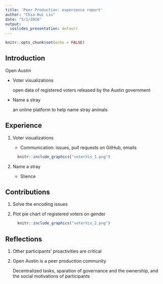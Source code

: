 ```yaml
---
title: 'Peer Production: experience report'
author: "Chia-Hui Liu"
date: "5/1/2018"
output:
  ioslides_presentation: default
---
```


```r
knitr::opts_chunk$set(echo = FALSE)
```

## Introduction

Open Austin

- Voter visualizations
  
    open data of registered voters released by the Austin government
  
- Name a stray

    an online platform to help name stray animals

## Experience
1. Voter visualizations
    
    - Communication: issues, pull requests on GitHub, emails
    ```r
      knitr::include_graphics("voterVis_1.png")
    ```
2. Name a stray
  
    - Slience

## Contributions

1. Solve the encoding issues
2. Plot pie chart of registered voters on gender

    ```r
      knitr::include_graphics("voterVis_2.png")
    ```

## Reflections

1) Other participants' proactivities are critical

2) Open Austin is a peer production community
    
    Decentralized tasks, sparation of governance and the ownership, and the social motivations of participants
